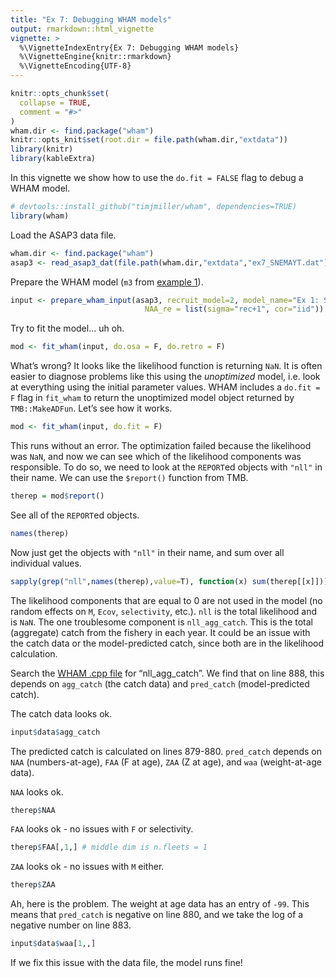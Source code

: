 ```yaml
---
title: "Ex 7: Debugging WHAM models"
output: rmarkdown::html_vignette
vignette: >
  %\VignetteIndexEntry{Ex 7: Debugging WHAM models}
  %\VignetteEngine{knitr::rmarkdown}
  %\VignetteEncoding{UTF-8}
---
```


```r
knitr::opts_chunk$set(
  collapse = TRUE,
  comment = "#>"
)
wham.dir <- find.package("wham")
knitr::opts_knit$set(root.dir = file.path(wham.dir,"extdata"))
library(knitr)
library(kableExtra)
```

In this vignette we show how to use the `do.fit = FALSE` flag to debug a WHAM model.

```r
# devtools::install_github("timjmiller/wham", dependencies=TRUE)
library(wham)
```

Load the ASAP3 data file.

```r
wham.dir <- find.package("wham")
asap3 <- read_asap3_dat(file.path(wham.dir,"extdata","ex7_SNEMAYT.dat"))
```

Prepare the WHAM model (`m3` from [example 1](https://timjmiller.github.io/wham/articles/ex1_SNEMA_yellowtail_flounder.html)).

```r
input <- prepare_wham_input(asap3, recruit_model=2, model_name="Ex 1: SNEMA Yellowtail Flounder",
                              NAA_re = list(sigma="rec+1", cor="iid"))
```

Try to fit the model... uh oh.

```r
mod <- fit_wham(input, do.osa = F, do.retro = F)
```

What's wrong? It looks like the likelihood function is returning `NaN`. It is often easier to diagnose problems like this using the *unoptimized* model, i.e. look at everything using the initial parameter values. WHAM includes a `do.fit = F` flag in `fit_wham` to return the unoptimized model object returned by `TMB::MakeADFun`. Let's see how it works.

```r
mod <- fit_wham(input, do.fit = F)
```

This runs without an error. The optimization failed because the likelihood was `NaN`, and now we can see which of the likelihood components was responsible. To do so, we need to look at the `REPORT`ed objects with `"nll"` in their name. We can use the `$report()` function from TMB.

```r
therep = mod$report()
```

See all of the `REPORT`ed objects.

```r
names(therep)
```

Now just get the objects with `"nll"` in their name, and sum over all individual values.

```r
sapply(grep("nll",names(therep),value=T), function(x) sum(therep[[x]]))
```

The likelihood components that are equal to 0 are not used in the model (no random effects on `M`, `Ecov`, `selectivity`, etc.). `nll` is the total likelihood and is `NaN`. The one troublesome component is `nll_agg_catch`. This is the total (aggregate) catch from the fishery in each year. It could be an issue with the catch data or the model-predicted catch, since both are in the likelihood calculation.

Search the [WHAM .cpp file](https://github.com/timjmiller/wham/blob/master/src/wham_v0.cpp) for "nll_agg_catch". We find that on line 888, this depends on `agg_catch` (the catch data) and `pred_catch` (model-predicted catch).

The catch data looks ok.

```r
input$data$agg_catch
```

The predicted catch is calculated on lines 879-880. `pred_catch` depends on `NAA` (numbers-at-age), `FAA` (F at age), `ZAA` (Z at age), and `waa` (weight-at-age data).

`NAA` looks ok.
```r
therep$NAA
```

`FAA` looks ok - no issues with `F` or selectivity.
```r
therep$FAA[,1,] # middle dim is n.fleets = 1
```

`ZAA` looks ok - no issues with `M` either.
```r
therep$ZAA
```

Ah, here is the problem. The weight at age data has an entry of `-99`. This means that `pred_catch` is negative on line 880, and we take the log of a negative number on line 883.

```r
input$data$waa[1,,]
```

If we fix this issue with the data file, the model runs fine!
